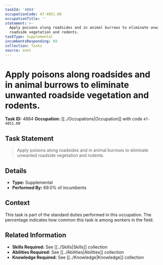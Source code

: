 ```yaml
---
taskId: '4884'
occupationCode: 47-4051.00
occupationTitle: ''
statement: >-
  Apply poisons along roadsides and in animal burrows to eliminate unwanted
  roadside vegetation and rodents.
taskType: Supplemental
incumbentsResponding: 69
collection: Tasks
source: onet
---
```

# Apply poisons along roadsides and in animal burrows to eliminate unwanted roadside vegetation and rodents.

**Task ID:** 4884
**Occupation:** [[../Occupations|Occupation]] with code `47-4051.00`

## Task Statement

> Apply poisons along roadsides and in animal burrows to eliminate unwanted roadside vegetation and rodents.

## Details

- **Type:** Supplemental
- **Performed By:** 69.0% of incumbents

## Context

This task is part of the standard duties performed in this occupation. The percentage indicates how common this task is among workers in the field.

## Related Information

- **Skills Required:** See [[../Skills|Skills]] collection
- **Abilities Required:** See [[../Abilities|Abilities]] collection
- **Knowledge Required:** See [[../Knowledge|Knowledge]] collection
